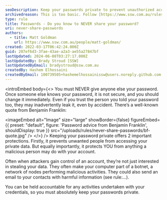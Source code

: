 ```yaml
---
seoDescription: Keep your passwords private to prevent unauthorized access and protect yourself from malicious activities.
archivedreason: This is too basic. Follow [https://www.ssw.com.au/rules/rules-to-better-security-end-users](/rules/rules-to-better-security-end-users) instead.
type: rule
title: Passwords - Do you know to NEVER share your password?
uri: never-share-passwords
authors:
  - title: Matt Goldman
    url: https://www.ssw.com.au/people/matt-goldman/
created: 2022-03-17T06:42:24.000Z
guid: 207ef6d3-3fae-43ae-a2a3-ae55a27847bf
lastUpdated: 2024-06-08T03:27:17.000Z
lastUpdatedBy: Brady Stroud [SSW]
lastUpdatedByEmail: bradystroud@ssw.com.au
createdBy: Hashem Elhossaini
createdByEmail: 100739505+hashemelhossainissw@users.noreply.github.com
---
```


<introEmbed
  body={<>
You must NEVER give anyone else your password. Once someone else knows your password, it is not secure, and you should change it immediately. Even if you trust the person you told your password too, they may inadvertently leak it, even by accident. There’s a well-known quote from Benjamin Franklin:


<imageEmbed
  alt="Image"
  size="large"
  showBorder={false}
  figureEmbed={{
    preset: "default",
    figure: 'Password advice from Benjamin Franklin',
    shouldDisplay: true
  }}
  src="/uploads/rules/never-share-passwords/bf-quote.jpg"
/>
  </>}
/>
Keeping your password private offers 2 important protections. Firstly, it prevents unwanted people from accessing your private data. But equally importantly, it protects YOU from anything a malicious person may do with your account.

Often when attackers gain control of an account, they’re not just interested in stealing your data. They often make your computer part of a botnet, a network of nodes performing malicious activities. They could also send an email to your contacts with harmful information (see rule:…).

You can be held accountable for any activities undertaken with your credentials, so you must absolutely keep your passwords private.

